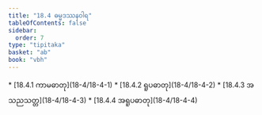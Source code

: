 ```yaml
---
title: "18.4 ဓမ္မဒဿနဝါရ"
tableOfContents: false
sidebar:
  order: 7
type: "tipitaka"
basket: "ab"
book: "vbh"
---
```



<DynamicBreadcrumb />



<TableOfContents book="vbh" section="18.4">
* [18.4.1 ကာမဓာတု](18-4/18-4-1)
* [18.4.2 ရူပဓာတု](18-4/18-4-2)
* [18.4.3 အသညသတ္တ](18-4/18-4-3)
* [18.4.4 အရူပဓာတု](18-4/18-4-4)
</TableOfContents>